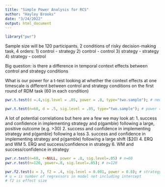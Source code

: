 ```yaml
---
title: "Simple Power Analysis for RCS"
author: "Hayley Brooks"
date: "3/24/2022"
output: html_document
---
```


```r
library("pwr")
```

Sample size will be 120 participants, 2 conditions of risky decision-making task, 4 orders:
1) control - strategy
2) control - control
3) strategy - strategy
4) strategy - control

Big question: is there a difference in temporal context effects between control and strategy conditions

What is our power for a t-test looking at whether the context effects at one timescale is different between control and strategy conditions on the first round of RDM task (60 in each condition)
```r
pwr.t.test(d =.4,sig.level = .05, power = .8, type="two.sample"); # need 64 participants in each group to detect medium effect size with power of .8

pwr.t.test(n=60, d = .5, sig.level = .05, type="two.sample"); # power = 0.7752659
```

A lot of potential correlations but here are a few we may look at:
1. success and confidence in implementing strategy and p(gamble) following a large, positive outcome (e.g. >30)
2. success and confidence in implementing strategy and p(gamble) following a loss
3. success and confidence in implementing strategy and p(gamble) following a large shift ($20)
4. ERQ and WM
5. ERQ and success/confidence in strategy
6. WM and success/confidence in strategy

```r
pwr.r.test(n=60, r=NULL, power = .8, sig.level=.05) # n=60
pwr.r.test(n=120, power=.8, sig.level=.05); # n=120

```

```r

pwr.f2.test(u = 3, f2 = .4, sig.level = 0.001, power = 0.8); # strategy*outcome (just first iteration of task)
# u = is number of regressors in model not including intercept
# f2 is effect size
```

